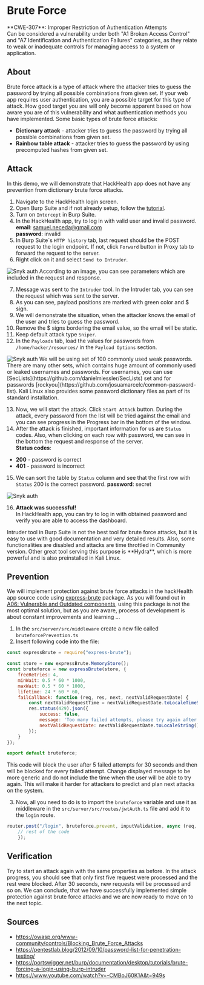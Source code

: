 
# Brute Force
<Callout type="warning" emoji="🔍">
  **CWE-307**: Improper Restriction of Authentication Attempts <br />
    Can be considered a vulnerability under both "A1 Broken Access Control" and "A7 Identification and Authentication Failures" categories, as they relate to weak or inadequate controls for managing access to a system or application.
</Callout>

## About
Brute force attack is a type of attack where the attacker tries to guess the password by trying all possible combinations from given set.
If your web app requires user authentication, you are a possible target for this type of attack.
How good target you are will only become apparent based on how aware you are of this vulnerability and what authentication methods you have implemented.
Some basic types of brute force attacks:
- **Dictionary attack** - attacker tries to guess the password by trying all possible combinations from given set.
- **Rainbow table attack** - attacker tries to guess the password by using precomputed hashes from given set.


## Attack
In this demo, we will demonstrate that HackHealth app does not have any prevention from dictionary brute force attacks.

1. Navigate to the HackHealth login screen.
2. Open Burp Suite and if not already setup, follow the [tutorial](/cybersecurity/tools/burpsuite).
3. Turn on `Intercept` in Burp Suite.
4. In the HackHealth app, try to log in with valid user and invalid password. <br/>
**email**: samuel.neceda@gmail.com <br/>
**password**: invalid <br/>
5. In Burp Suite\`s `HTTP history` tab, last request should be the POST request to the login endpoint.
If not, click `Forward` button in Proxy tab to forward the request to the server.
6. Right click on it and select `Send to Intruder`.
<Image src="/burpSuite/burp_intruder.png" alt="Snyk auth" width={1000} height={300}/>
According to an image, you can see parameters which are included in the request and response. <br/>

7. Message was sent to the `Intruder` tool. In the Intruder tab, you can see the request which was sent to the server.
8. As you can see, payload positions are marked with green color and $ sign.
9. We will demonstrate the situation, when the attacker knows the email of the user and tries to guess the password.
10. Remove the $ signs bordering the email value, so the email will be static.
11. Keep default attack type `Sniper`.
12. In the `Payloads` tab, load the values for passwords from `/home/hacker/resources/` in the `Payload Options` section.

<Image src="/burpSuite/burp_list.png" alt="Snyk auth" width={700} height={300}/>

<Callout emoji="💡">
    We will be using set of 100 commonly used weak passwords. There are many other sets, which contains huge amount of
    commonly used or leaked usernames and passwords.
    For usernames, you can use [SecLists](https://github.com/danielmiessler/SecLists) set and for passwords
    [rockyou](https://github.com/josuamarcelc/common-password-list). Kali Linux also provides some password dictionary
    files as part of its standard installation.
</Callout>

13. Now, we will start the attack. Click `Start Attack` button.
During the attack, every password from the list will be tried against the email and you can see progress in the Progress bar in the bottom of the window.
14. After the attack is finished, important information for us are `Status` codes. Also, when clicking on each row with password, we can see in the bottom the request and response of the server. <br />
**Status codes**:
- **200** - password is correct
- **401** - password is incorrect
15. We can sort the table by `Status` column and see that the first row with `Status` 200 is the correct password.
**password**: secret
<Image src="/burpSuite/burp_succ.png" alt="Snyk auth" width={1000} height={300}/>

16. **Attack was successful!** <br />
In HackHealth app, you can try to log in with obtained password and verify you are able to access the dashboard.

<Callout emoji="💡">
    Intruder tool in Burp Suite is not the best tool for brute force attacks, but it is easy to use with good
    documentation and very detailed results.
    Also, some functionalities are disabled and attacks are time throttled in Community version. Other great tool
    serving this purpose is **Hydra**, which is more powerful and is also preinstalled in Kali Linux.
</Callout>

## Prevention
We will implement protection against brute force attacks in the hackHealth app source code using [express-brute](https://www.npmjs.com/package/express-brute) package.
<Callout type="info" emoji="ℹ️">
    As you will found out in [A06: Vulnerable and Outdated components](/cybersecurity/a06/demo), using this package is
    not the most optimal solution, but as you are aware, process of development is about constant improvements and
    learning ...
</Callout>

1. In the `src/server/src/middleware` create a new file called `bruteforcePrevention.ts`
2. Insert following code into the file:
```js filename="bruteforcePrevention.ts" copy showLineNumbers
const expressBrute = require("express-brute");

const store = new expressBrute.MemoryStore();
const bruteforce = new expressBrute(store, {
    freeRetries: 4,
    minWait: 0.5 * 60 * 1000,
    maxWait: 0.5 * 60 * 1000,
    lifetime: 24 * 60 * 60,
    failCallback: function (req, res, next, nextValidRequestDate) {
        const nextValidRequestTime = nextValidRequestDate.toLocaleTimeString();
        res.status(429).json({
            success: false,
            message: 'Too many failed attempts, please try again after 30 seconds at ' + nextValidRequestTime,
            nextValidRequestDate: nextValidRequestDate.toLocaleString()
        });
    }
});

export default bruteforce;
```

This code will block the user after 5 failed attempts for 30 seconds and then will be blocked for every failed attempt.
<Callout emoji="💡">
    Change displayed message to be more generic and do not include the time when the user will be able to try again.
    This will make it harder for attackers to predict and plan next attacks on the system.
</Callout>

3. Now, all you need to do is to import the `bruteforce` variable and use it as middleware in the `src/server/src/routes/jwtAuth.ts` file and add it to the `login` route.
```js filename="jwtAuth.ts"  copy showLineNumbers
router.post("/login", bruteforce.prevent, inputValidation, async (req, res) => {
    // rest of the code
    });
```

## Verification
Try to start an attack again with the same properties as before. In the attack progress, you should see that only first five request were processed and the rest were blocked.
After 30 seconds, new requests will be processed and so on. We can conclude, that we have successfully implemented simple protection against brute force attacks and we are now ready to move on to the next topic.


## Sources
* https://owasp.org/www-community/controls/Blocking_Brute_Force_Attacks
* https://pentestlab.blog/2012/09/10/password-list-for-penetration-testing/
* https://portswigger.net/burp/documentation/desktop/tutorials/brute-forcing-a-login-using-burp-intruder
* https://www.youtube.com/watch?v=-CMBoJ60K1A&t=949s
